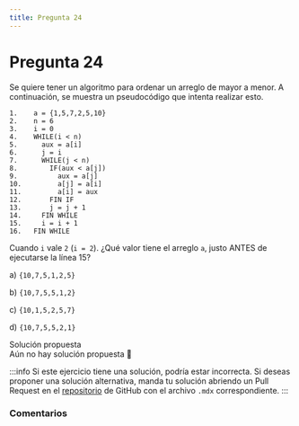 ```yaml
---
title: Pregunta 24
---
```



# Pregunta 24

<div className="exercise">
Se quiere tener un algoritmo para ordenar un arreglo de mayor a menor. A continuación, se muestra
un pseudocódigo que intenta realizar esto.

```
1.    a = {1,5,7,2,5,10}
2.    n = 6
3.    i = 0
4.    WHILE(i < n)
5.      aux = a[i]
6.      j = i
7.      WHILE(j < n)
8.        IF(aux < a[j])
9.          aux = a[j]
10.         a[j] = a[i]
11.         a[i] = aux
12.       FIN IF
13.       j = j + 1
14.     FIN WHILE
15.     i = i + 1
16.   FIN WHILE
```

Cuando `i` vale `2` (`i = 2`). ¿Qué valor tiene el arreglo `a`, justo ANTES de ejecutarse la línea 15?

a) `{10,7,5,1,2,5}`

b) `{10,7,5,5,1,2}`

c) `{10,1,5,2,5,7}`

d) `{10,7,5,5,2,1}`
</div>

<MDXDetails>
<summary>Solución propuesta</summary>

<div className="exercise">
Aún no hay solución propuesta 🥲
</div>

:::info
Si este ejercicio tiene una solución, podría estar incorrecta. Si deseas proponer una solución alternativa, manda tu solución abriendo
un Pull Request en el [repositorio](https://github.com/crow-rojas/apuntes-fundamentals/pulls) de GitHub con el archivo
`.mdx` correspondiente.
:::

</MDXDetails>

### Comentarios

<Disqus
  url="https://crow-rojas.github.io/apuntes-fundamentals/docs/engineering/computing/exercises/2018-2/p24"
  identifier="docs/engineering/computing/exercises/2018-2/p24"
  title="2018-2 Computación - Pregunta 24"
/>
